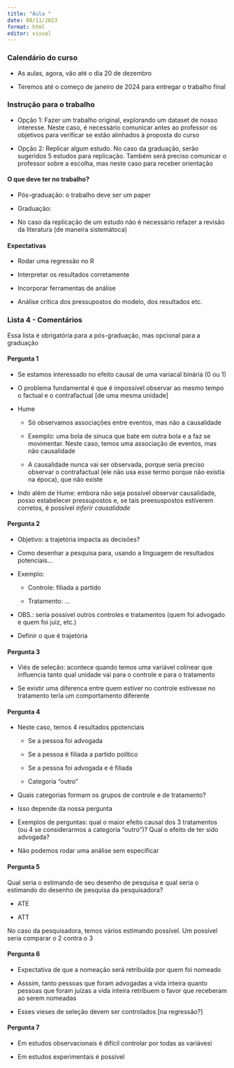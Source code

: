 ```yaml
---
title: "Aula "
date: 08/11/2023
format: html
editor: visual
---
```


### Calendário do curso

-   As aulas, agora, vão até o dia 20 de dezembro

-   Teremos até o começo de janeiro de 2024 para entregar o trabalho final

### Instrução para o trabalho

-   Opção 1: Fazer um trabalho original, explorando um dataset de nosso interesse. Neste caso, é necessário comunicar antes ao professor os objetivos para verificar se estão alinhados à proposta do curso

-   Opção 2: Replicar algum estudo. No caso da graduação, serão sugeridos 5 estudos para replicação. Também será preciso comunicar o professor sobre a escolha, mas neste caso para receber orientação

#### O que deve ter no trabalho?

-   Pós-graduação: o trabalho deve ser um paper

-   Graduação:

-   No caso da replicação de um estudo não é necessário refazer a revisão da literatura (de maneira sistemátoca)

#### Expectativas

-   Rodar uma regressão no R

-   Interpretar os resultados corretamente

-   Incorporar ferramentas de análise

-   Análise crítica dos pressupostos do modelo, dos resultados etc.

### Lista 4 - Comentários

Essa lista é obrigatória para a pós-graduação, mas opcional para a graduação

#### Pergunta 1

-   Se estamos interessado no efeito causal de uma variacal binária (0 ou 1)

-   O problema fundamental é que é impossível observar ao mesmo tempo o factual e o contrafactual \[de uma mesma unidade\]

-   Hume

    -   Só observamos associações entre eventos, mas não a causalidade

    -   Exemplo: uma bola de sinuca que bate em outra bola e a faz se movimentar. Neste caso, temos uma associação de eventos, mas não causalidade

    -   A causalidade nunca vai ser observada, porque seria preciso observar o contrafactual (ele não usa esse termo porque não existia na época), que não existe

-   Indo além de Hume: embora não seja possível observar causalidade, posso estabelecer pressupostos e, se tais preesuspostos estiverem corretos, é possível *inferir causalidade*

#### Pergunta 2

-   Objetivo: a trajetória impacta as decisões?

-   Como desenhar a pesquisa para, usando a linguagem de resultados potenciais...

-   Exemplo:

    -   Controle: filiada a partido

    -   Tratamento: ...

-   OBS.: seria possível outros controles e tratamentos (quem foi advogado e quem foi juiz, etc.)

-   Definir o que é trajetória

#### Pergunta 3

-   Viés de seleção: acontece quando temos uma variável colinear que influencia tanto qual unidade vai para o controle e para o tratamento

-   Se existir uma diferenca entre quem estiver no controle estivesse no tratamento teria um comportamento diferente

#### Pergunta 4

-   Neste caso, temos 4 resultados ppotenciais

    -   Se a pessoa foi advogada

    -   Se a pessoa é filiada a partido político

    -   Se a pessoa foi advogada e é filiada

    -   Categoria "outro"

-   Quais categorias formam os grupos de controle e de tratamento?

-   Isso depende da nossa pergunta

-   Exemplos de perguntas: qual o maior efeito causal dos 3 tratamentos (ou 4 se considerarmos a categoria "outro")? Qual o efeito de ter sido advogada?

-   Não podemos rodar uma análise sem especificar

#### Pergunta 5

Qual seria o estimando de seu desenho de pesquisa e qual seria o estimando do desenho de pesquisa da pesquisadora?

-   ATE

-   ATT

No caso da pesquisadora, temos vários estimando possível. Um possível seria comparar o 2 contra o 3

#### Pergunta 6

-   Expectativa de que a nomeação será retribuída por quem foi nomeado

-   Asssim, tanto pessoas que foram advogadas a vida inteira quanto pessoas que foram juízas a vida inteira retribuem o favor que receberam ao serem nomeadas

-   Esses vieses de seleção devem ser controlados \[na regressão?\]

#### Pergunta 7

-   Em estudos observacionais é difícil controlar por todas as variávesi

-   Em estudos experimentais é possível
